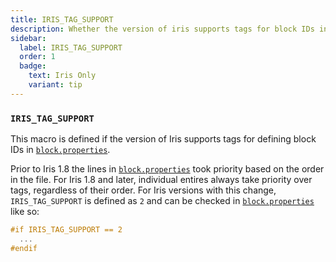```yaml
---
title: IRIS_TAG_SUPPORT
description: Whether the version of iris supports tags for block IDs in block.properties.
sidebar:
  label: IRIS_TAG_SUPPORT
  order: 1
  badge:
    text: Iris Only
    variant: tip
---
```


### `IRIS_TAG_SUPPORT`

This macro is defined if the version of Iris supports tags for defining block IDs in [`block.properties`](/reference/miscellaneous/block_properties).

Prior to Iris 1.8 the lines in [`block.properties`](/reference/miscellaneous/block_properties) took priority based on the order in the file. For Iris 1.8 and later, individual entires always take priority over tags, regardless of their order. For Iris versions with this change, `IRIS_TAG_SUPPORT` is defined as `2` and can be checked in [`block.properties`](/reference/miscellaneous/block_properties) like so:

```glsl
#if IRIS_TAG_SUPPORT == 2
  ...
#endif
```